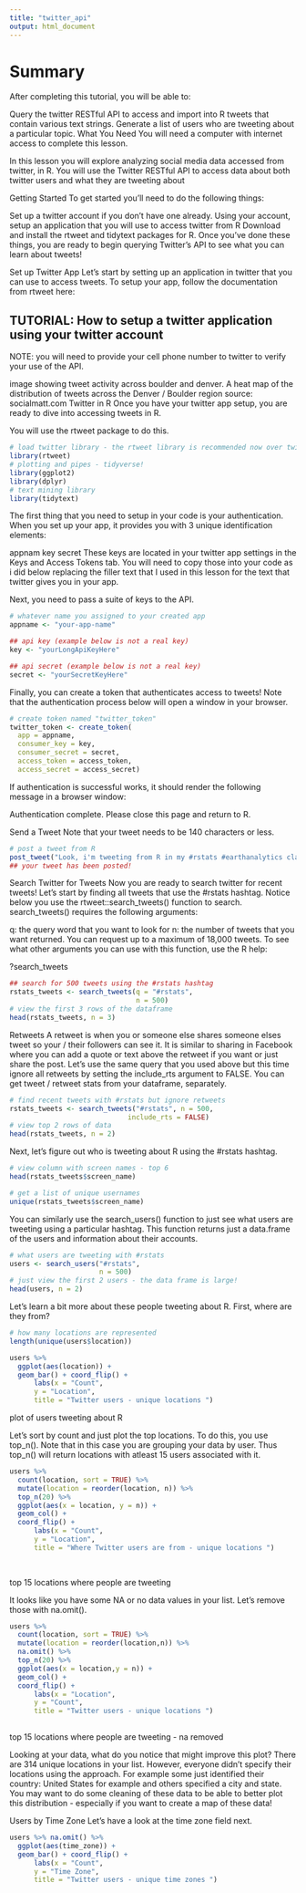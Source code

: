 ```yaml
---
title: "twitter_api"
output: html_document
---
```


# Summary 
After completing this tutorial, you will be able to:

Query the twitter RESTful API to access and import into R tweets that contain various text strings.
Generate a list of users who are tweeting about a particular topic.
 What You Need
You will need a computer with internet access to complete this lesson.

In this lesson you will explore analyzing social media data accessed from twitter, in R. You will use the Twitter RESTful API to access data about both twitter users and what they are tweeting about

Getting Started
To get started you’ll need to do the following things:

Set up a twitter account if you don’t have one already.
Using your account, setup an application that you will use to access twitter from R
Download and install the rtweet and tidytext packages for R.
Once you’ve done these things, you are ready to begin querying Twitter’s API to see what you can learn about tweets!

Set up Twitter App
Let’s start by setting up an application in twitter that you can use to access tweets. To setup your app, follow the documentation from rtweet here:

## TUTORIAL: How to setup a twitter application using your twitter account

NOTE: you will need to provide your cell phone number to twitter to verify your use of the API.

image showing tweet activity across boulder and denver.
A heat map of the distribution of tweets across the Denver / Boulder region source: socialmatt.com
Twitter in R
Once you have your twitter app setup, you are ready to dive into accessing tweets in R.

You will use the rtweet package to do this.

```r

# load twitter library - the rtweet library is recommended now over twitteR
library(rtweet)
# plotting and pipes - tidyverse!
library(ggplot2)
library(dplyr)
# text mining library
library(tidytext)


```


The first thing that you need to setup in your code is your authentication. When you set up your app, it provides you with 3 unique identification elements:

appnam
key
secret
These keys are located in your twitter app settings in the Keys and Access Tokens tab. You will need to copy those into your code as i did below replacing the filler text that I used in this lesson for the text that twitter gives you in your app.

Next, you need to pass a suite of keys to the API.


```r

# whatever name you assigned to your created app
appname <- "your-app-name"

## api key (example below is not a real key)
key <- "yourLongApiKeyHere"

## api secret (example below is not a real key)
secret <- "yourSecretKeyHere"


```


Finally, you can create a token that authenticates access to tweets! Note that the authentication process below will open a window in your browser.


```r

# create token named "twitter_token"
twitter_token <- create_token(
  app = appname,
  consumer_key = key,
  consumer_secret = secret,
  access_token = access_token,
  access_secret = access_secret)


```


If authentication is successful works, it should render the following message in a browser window:

Authentication complete. Please close this page and return to R.

Send a Tweet
Note that your tweet needs to be 140 characters or less.


```r
# post a tweet from R
post_tweet("Look, i'm tweeting from R in my #rstats #earthanalytics class! @EarthLabCU")
## your tweet has been posted!

```


Search Twitter for Tweets
Now you are ready to search twitter for recent tweets! Let’s start by finding all tweets that use the #rstats hashtag. Notice below you use the rtweet::search_tweets() function to search. search_tweets() requires the following arguments:

q: the query word that you want to look for
n: the number of tweets that you want returned. You can request up to a maximum of 18,000 tweets.
To see what other arguments you can use with this function, use the R help:

?search_tweets

```r
## search for 500 tweets using the #rstats hashtag
rstats_tweets <- search_tweets(q = "#rstats",
                               n = 500)
# view the first 3 rows of the dataframe
head(rstats_tweets, n = 3)


```


Retweets
A retweet is when you or someone else shares someone elses tweet so your / their followers can see it. It is similar to sharing in Facebook where you can add a quote or text above the retweet if you want or just share the post. Let’s use the same query that you used above but this time ignore all retweets by setting the include_rts argument to FALSE. You can get tweet / retweet stats from your dataframe, separately.



```r
# find recent tweets with #rstats but ignore retweets
rstats_tweets <- search_tweets("#rstats", n = 500,
                             include_rts = FALSE)
# view top 2 rows of data
head(rstats_tweets, n = 2)
```

Next, let’s figure out who is tweeting about R using the #rstats hashtag.


```r
# view column with screen names - top 6
head(rstats_tweets$screen_name)

# get a list of unique usernames
unique(rstats_tweets$screen_name)
```

You can similarly use the search_users() function to just see what users are tweeting using a particular hashtag. This function returns just a data.frame of the users and information about their accounts.


```r
# what users are tweeting with #rstats
users <- search_users("#rstats",
                      n = 500)
# just view the first 2 users - the data frame is large!
head(users, n = 2)
```


Let’s learn a bit more about these people tweeting about R. First, where are they from?


```r
# how many locations are represented
length(unique(users$location))
```

```r

users %>%
  ggplot(aes(location)) +
  geom_bar() + coord_flip() +
      labs(x = "Count",
      y = "Location",
      title = "Twitter users - unique locations ")
```


plot of users tweeting about R

Let’s sort by count and just plot the top locations. To do this, you use top_n(). Note that in this case you are grouping your data by user. Thus top_n() will return locations with atleast 15 users associated with it.



```r

users %>%
  count(location, sort = TRUE) %>%
  mutate(location = reorder(location, n)) %>%
  top_n(20) %>%
  ggplot(aes(x = location, y = n)) +
  geom_col() +
  coord_flip() +
      labs(x = "Count",
      y = "Location",
      title = "Where Twitter users are from - unique locations ")
      
      
```

top 15 locations where people are tweeting

It looks like you have some NA or no data values in your list. Let’s remove those with na.omit().


```r
users %>%
  count(location, sort = TRUE) %>%
  mutate(location = reorder(location,n)) %>%
  na.omit() %>%
  top_n(20) %>%
  ggplot(aes(x = location,y = n)) +
  geom_col() +
  coord_flip() +
      labs(x = "Location",
      y = "Count",
      title = "Twitter users - unique locations ")
      
```

top 15 locations where people are tweeting - na removed

Looking at your data, what do you notice that might improve this plot? There are 314 unique locations in your list. However, everyone didn’t specify their locations using the approach. For example some just identified their country: United States for example and others specified a city and state. You may want to do some cleaning of these data to be able to better plot this distribution - especially if you want to create a map of these data!

Users by Time Zone
Let’s have a look at the time zone field next.

```r
users %>% na.omit() %>%
  ggplot(aes(time_zone)) +
  geom_bar() + coord_flip() +
      labs(x = "Count",
      y = "Time Zone",
      title = "Twitter users - unique time zones ")


```




